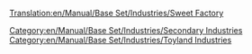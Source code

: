[[Translation:en/Manual/Base Set/Industries/Sweet Factory]]
{{en/Manual/Base Set/Industries/Industries|image=en/Manual/Base Set/Industries/SweetFactory.png
|name=Sweet Factory
|climates=[[en/Manual/Climates]]
|accepts=[[en/Manual/Base Set/Cargos/Candyfloss]],[[en/Manual/Base Set/Cargos/Sugar]],[[en/Manual/Base Set/Cargos/Toffee]]
|produces=[[en/Manual/Base Set/Cargos/Sweets]]
|notes=Not present in other [[en/Manual/Climates]].
}}
[[Category:en/Manual/Base Set/Industries/Secondary Industries]]
[[Category:en/Manual/Base Set/Industries/Toyland Industries]]